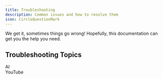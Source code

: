 ```yaml
---
title: Troubleshooting
description: Common issues and how to resolve them
icon: CircleQuestionMark
---
```


We get it, sometimes things go wrong! Hopefully, this documentation can get you the help you need.

## Troubleshooting Topics

<Cards>
    <Card href="/troubleshooting/ai" className="pt-3 items-center">
        <div className="flex flex-row items-center gap-4">
            <div className="not-prose w-fit shadow-md rounded-lg border bg-fd-muted p-1.5 text-fd-muted-foreground [&_svg]:size-4">
                <TbSparkles className="size-5" />
            </div>
            <div className="text-white">AI</div>
        </div>
    </Card>
    <Card href="/troubleshooting/youtube" className="pt-3 items-center">
        <div className="flex flex-row items-center gap-4">
            <div className="not-prose w-fit shadow-md rounded-lg border bg-fd-muted p-1.5 text-fd-muted-foreground [&_svg]:size-4">
                <SiYoutube className="size-5" />
            </div>
            <div className="text-white">YouTube</div>
        </div>
    </Card>
</Cards>
